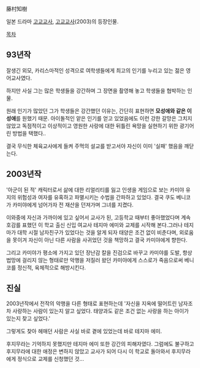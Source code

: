 藤村知樹

일본 드라마 [[고교교사]], [[고교교사]](2003)의 등장인물.

[[목차]]
== 93년작 ==
잘생긴 외모, 카리스마적인 성격으로 여학생들에게 최고의 인기를 누리고 있는 젊은 영어교사였다.

하지만 사실 그는 많은 학생들을 강간하며 그 장면을 촬영해 놓고 학생들을 협박하는 인물.

원래 인기가 많았던 그가 학생들은 강간했던 이유는, 간단히 표현하면 '''모성애와 같은 이성애'''를 원했기 때문. 아이돌적인 앝은 인기를 얻고 있었음에도 이런 강한 갈망은 그치지 않았고 독점적이고 이상적이고 영원한 사랑에 대한 뒤틀린 욕망을 실현하기 위한 광기어린 방법을 택했다..

결국 무식한 체육교사에게 들켜 주먹의 설교를 받고서야 자신이 이미 '실패' 했음을 깨닫는다.

== 2003년작 ==
'아군이 된 적' 캐릭터로서 삶에 대한 리얼리티를 잃고 인생을 게임으로 보는 카미야 유지의 위험성과 여자를 유혹하고 파멸시키는 수법을 간파하고 있었다. 결국 쿠도 베니코가 카미야에게 넘어가자 전 재산을 던져가며 그녀를 지켰다.

이와중에 자신과 가까이에 있고 싶어서 교사가 된, 고등학교 때부터 좋아했었다며 계속 호감를 표했던 이 학교 출신 신입 여교사 테지마 에미와 교제를 시작해 본다.그러나 테지마가 대학 시절 남자친구가 있었다는 것을 알게 되자 태양은 조건 없이 비춘다며, 외로움을 못이겨 자신이 아닌 다른 사람을 사귀었던 것을 책망하고 결국 카미야에게 향한다. 

그리고 카미야가 평소에 가지고 있던 장난감 칼을 진검으로 바꾸고 카미야를 도발, 항상 법망에 걸리지 않는 형태로만 악행을 저질러 왔던 카미야에게 스스로가 죽음으로써 베니코를 정신적, 육체적으로 해방시킨다.

== 진실 ==
2003년작에서 전작의 악행을 다른 형태로 표현하는데 '자신을 지옥에 떨어트린 남자조차 사랑하는 사람이 있는지 알고 싶었다. 태양과도 같은 조건 없는 사랑을 하는 아이가 있는지 찾고 싶었다.'

그렇게도 찾아 헤매던 사람은 사실 바로 곁에 있었는데 바로 테지마 에미.

후지무라는 기억하지 못했지만 테지마 에미 또한 강간의 피해자였다. 그럼에도 불구하고 후지무라에 대한 애정은 변하지 않았고 교사가 되어 다시 이 학교로 돌아와서 후지무라에게 정식으로 교제를 신청했던 것...
